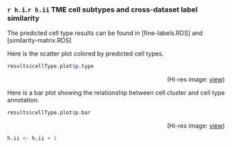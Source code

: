 

### `r h.i`.`r h.ii` TME cell subtypes and cross-dataset label similarity

The predicted cell type results can be found in [fine-labels.RDS] and [similarity-matrix.RDS]

Here is the scatter plot colored by predicted cell types.

```r
results$cellType.plot$p.type
```
<p align="right">(Hi-res image: <a href="./figures/cellType-point.png">view</a>)</p>


Here is a bar plot showing the relationship between cell cluster and cell type annotation.

```r
results$cellType.plot$p.bar
```
<p align="right">(Hi-res image: <a href="./figures/cellType-bar.png">view</a>)</p>



```r
h.ii <- h.ii + 1
```
